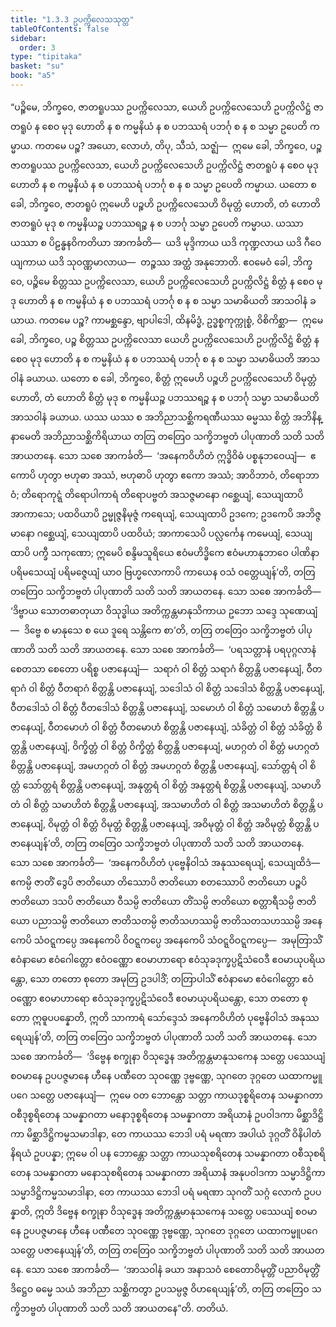 ```yaml
---
title: "1.3.3 ဥပက္ကိလေသသုတ္တ"
tableOfContents: false
sidebar:
  order: 3
type: "tipitaka"
basket: "su"
book: "a5"
---
```



<DynamicBreadcrumb />

<Division number="23" book="a5" e="ch" v="16" p="13">

<Paragraph number="80" book="a5">
“ပဉ္စိမေ, ဘိက္ခဝေ, ဇာတရူပဿ ဥပက္ကိလေသာ, ယေဟိ ဥပက္ကိလေသေဟိ ဥပက္ကိလိဋ္ဌံ ဇာတရူပံ န စေဝ မုဒု ဟောတိ န စ ကမ္မနိယံ န စ ပဘဿရံ ပဘင်္ဂု စ န စ သမ္မာ ဥပေတိ ကမ္မာယ. ကတမေ ပဉ္စ? အယော, လောဟံ, တိပု, သီသံ, သဇ္ဈံ—  ဣမေ ခေါ, ဘိက္ခဝေ, ပဉ္စ ဇာတရူပဿ ဥပက္ကိလေသာ, ယေဟိ ဥပက္ကိလေသေဟိ ဥပက္ကိလိဋ္ဌံ ဇာတရူပံ န စေဝ မုဒု ဟောတိ န စ ကမ္မနိယံ န စ ပဘဿရံ ပဘင်္ဂု စ န စ သမ္မာ ဥပေတိ ကမ္မာယ. ယတော စ ခေါ, ဘိက္ခဝေ, ဇာတရူပံ ဣမေဟိ ပဉ္စဟိ ဥပက္ကိလေသေဟိ ဝိမုတ္တံ ဟောတိ, တံ ဟောတိ ဇာတရူပံ မုဒု စ ကမ္မနိယဉ္စ ပဘဿရဉ္စ န စ ပဘင်္ဂု သမ္မာ ဥပေတိ ကမ္မာယ. ယဿာ ယဿာ စ ပိဠန္ဓနဝိကတိယာ အာကင်္ခတိ—  ယဒိ မုဒ္ဒိကာယ ယဒိ ကုဏ္ဍလာယ ယဒိ ဂီဝေယျကာယ ယဒိ သုဝဏ္ဏမာလာယ—  တဉ္စဿ အတ္ထံ အနုဘောတိ.
</Paragraph>

<Paragraph number="81" book="a5">
ဧဝမေဝံ ခေါ, ဘိက္ခဝေ, ပဉ္စိမေ စိတ္တဿ ဥပက္ကိလေသာ, ယေဟိ ဥပက္ကိလေသေဟိ ဥပက္ကိလိဋ္ဌံ စိတ္တံ န စေဝ မုဒု ဟောတိ န စ ကမ္မနိယံ န စ ပဘဿရံ ပဘင်္ဂု စ န စ သမ္မာ သမာဓိယတိ အာသဝါနံ ခယာယ. ကတမေ ပဉ္စ? ကာမစ္ဆန္ဒော, ဗျာပါဒေါ, ထိနမိဒ္ဓံ, ဥဒ္ဓစ္စကုက္ကုစ္စံ, ဝိစိကိစ္ဆာ—  ဣမေ ခေါ, ဘိက္ခဝေ, ပဉ္စ စိတ္တဿ ဥပက္ကိလေသာ ယေဟိ ဥပက္ကိလေသေဟိ ဥပက္ကိလိဋ္ဌံ စိတ္တံ န စေဝ မုဒု ဟောတိ န စ ကမ္မနိယံ န စ ပဘဿရံ ပဘင်္ဂု စ န စ သမ္မာ သမာဓိယတိ အာသဝါနံ ခယာယ. ယတော စ ခေါ, ဘိက္ခဝေ, စိတ္တံ ဣမေဟိ ပဉ္စဟိ ဥပက္ကိလေသေဟိ ဝိမုတ္တံ ဟောတိ, တံ ဟောတိ စိတ္တံ မုဒု စ ကမ္မနိယဉ္စ ပဘဿရဉ္စ န စ ပဘင်္ဂု သမ္မာ သမာဓိယတိ အာသဝါနံ ခယာယ. ယဿ ယဿ စ အဘိညာသစ္ဆိကရဏီယဿ ဓမ္မဿ စိတ္တံ အဘိနိန္နာမေတိ အဘိညာသစ္ဆိကိရိယာယ တတြ တတြေဝ သက္ခိဘဗ္ဗတံ ပါပုဏာတိ သတိ သတိ အာယတနေ.
</Paragraph>

<Paragraph number="82" book="a5">
သော သစေ အာကင်္ခတိ—  ‘အနေကဝိဟိတံ ဣဒ္ဓိဝိဓံ ပစ္စနုဘဝေယျံ—  ဧကောပိ ဟုတွာ ဗဟုဓာ အဿံ, ဗဟုဓာပိ ဟုတွာ ဧကော အဿံ; အာဝိဘာဝံ, တိရောဘာဝံ; တိရောကုဋ္ဋံ တိရောပါကာရံ တိရောပဗ္ဗတံ အသဇ္ဇမာနော ဂစ္ဆေယျံ, သေယျထာပိ အာကာသေ; ပထဝိယာပိ ဥမ္မုဇ္ဇနိမုဇ္ဇံ ကရေယျံ, သေယျထာပိ ဥဒကေ; ဥဒကေပိ အဘိဇ္ဇမာနော ဂစ္ဆေယျံ, သေယျထာပိ ပထဝိယံ; အာကာသေပိ ပလ္လင်္ကေန ကမေယျံ, သေယျထာပိ ပက္ခီ သကုဏော; ဣမေပိ စန္ဒိမသူရိယေ ဧဝံမဟိဒ္ဓိကေ ဧဝံမဟာနုဘာဝေ ပါဏိနာ ပရိမသေယျံ ပရိမဇ္ဇေယျံ ယာဝ ဗြဟ္မလောကာပိ ကာယေန ဝသံ ဝတ္တေယျန်’တိ, တတြ တတြေဝ သက္ခိဘဗ္ဗတံ ပါပုဏာတိ သတိ သတိ အာယတနေ.
</Paragraph>

<Paragraph number="83" book="a5">
သော သစေ အာကင်္ခတိ—  ‘ဒိဗ္ဗာယ သောတဓာတုယာ ဝိသုဒ္ဓါယ အတိက္ကန္တမာနုသိကာယ ဥဘော သဒ္ဒေ သုဏေယျံ—  ဒိဗ္ဗေ စ မာနုသေ စ ယေ ဒူရေ သန္တိကေ စာ’တိ, တတြ တတြေဝ သက္ခိဘဗ္ဗတံ ပါပုဏာတိ သတိ သတိ အာယတနေ.
</Paragraph>

<Paragraph number="84" book="a5">
သော သစေ အာကင်္ခတိ—  ‘ပရသတ္တာနံ ပရပုဂ္ဂလာနံ စေတသာ စေတော ပရိစ္စ ပဇာနေယျံ—  သရာဂံ ဝါ စိတ္တံ သရာဂံ စိတ္တန္တိ ပဇာနေယျံ, ဝီတရာဂံ ဝါ စိတ္တံ ဝီတရာဂံ စိတ္တန္တိ ပဇာနေယျံ, သဒေါသံ ဝါ စိတ္တံ သဒေါသံ စိတ္တန္တိ ပဇာနေယျံ, ဝီတဒေါသံ ဝါ စိတ္တံ ဝီတဒေါသံ စိတ္တန္တိ ပဇာနေယျံ, သမောဟံ ဝါ စိတ္တံ သမောဟံ စိတ္တန္တိ ပဇာနေယျံ, ဝီတမောဟံ ဝါ စိတ္တံ ဝီတမောဟံ စိတ္တန္တိ ပဇာနေယျံ, သံခိတ္တံ ဝါ စိတ္တံ သံခိတ္တံ စိတ္တန္တိ ပဇာနေယျံ, ဝိက္ခိတ္တံ ဝါ စိတ္တံ ဝိက္ခိတ္တံ စိတ္တန္တိ ပဇာနေယျံ, မဟဂ္ဂတံ ဝါ စိတ္တံ မဟဂ္ဂတံ စိတ္တန္တိ ပဇာနေယျံ, အမဟဂ္ဂတံ ဝါ စိတ္တံ အမဟဂ္ဂတံ စိတ္တန္တိ ပဇာနေယျံ, သော်တ္တရံ ဝါ စိတ္တံ သော်တ္တရံ စိတ္တန္တိ ပဇာနေယျံ, အနုတ္တရံ ဝါ စိတ္တံ အနုတ္တရံ စိတ္တန္တိ ပဇာနေယျံ, သမာဟိတံ ဝါ စိတ္တံ သမာဟိတံ စိတ္တန္တိ ပဇာနေယျံ, အသမာဟိတံ ဝါ စိတ္တံ အသမာဟိတံ စိတ္တန္တိ ပဇာနေယျံ, ဝိမုတ္တံ ဝါ စိတ္တံ ဝိမုတ္တံ စိတ္တန္တိ ပဇာနေယျံ, အဝိမုတ္တံ ဝါ စိတ္တံ အဝိမုတ္တံ စိတ္တန္တိ ပဇာနေယျန်’တိ, တတြ တတြေဝ သက္ခိဘဗ္ဗတံ ပါပုဏာတိ သတိ သတိ အာယတနေ.
</Paragraph>

<Paragraph number="85" book="a5">
သော သစေ အာကင်္ခတိ—  ‘အနေကဝိဟိတံ ပုဗ္ဗေနိဝါသံ အနုဿရေယျံ, သေယျထိဒံ—  ဧကမ္ပိ ဇာတိံ ဒွေပိ ဇာတိယော တိဿောပိ ဇာတိယော စတဿောပိ ဇာတိယော ပဉ္စပိ ဇာတိယော ဒသပိ ဇာတိယော ဝီသမ္ပိ ဇာတိယော တိံသမ္ပိ ဇာတိယော စတ္တာရီသမ္ပိ ဇာတိယော ပညာသမ္ပိ ဇာတိယော ဇာတိသတမ္ပိ ဇာတိသဟဿမ္ပိ ဇာတိသတသဟဿမ္ပိ အနေကေပိ သံဝဋ္ဋကပ္ပေ အနေကေပိ ဝိဝဋ္ဋကပ္ပေ အနေကေပိ သံဝဋ္ဋဝိဝဋ္ဋကပ္ပေ—  အမုတြာသိံ ဧဝံနာမော ဧဝံဂေါတ္တော ဧဝံဝဏ္ဏော ဧဝမာဟာရော ဧဝံသုခဒုက္ခပ္ပဋိသံဝေဒီ ဧဝမာယုပရိယန္တော, သော တတော စုတော အမုတြ ဥဒပါဒိံ; တတြာပါသိံ ဧဝံနာမော ဧဝံဂေါတ္တော ဧဝံဝဏ္ဏော ဧဝမာဟာရော ဧဝံသုခဒုက္ခပ္ပဋိသံဝေဒီ ဧဝမာယုပရိယန္တော, သော တတော စုတော ဣဓူပပန္နောတိ, ဣတိ သာကာရံ သော်ဒ္ဒေသံ အနေကဝိဟိတံ ပုဗ္ဗေနိဝါသံ အနုဿရေယျန်’တိ, တတြ တတြေဝ သက္ခိဘဗ္ဗတံ ပါပုဏာတိ သတိ သတိ အာယတနေ.
</Paragraph>

<Paragraph number="86" book="a5">
သော သစေ အာကင်္ခတိ—  ‘ဒိဗ္ဗေန စက္ခုနာ ဝိသုဒ္ဓေန အတိက္ကန္တမာနုသကေန သတ္တေ ပဿေယျံ စဝမာနေ ဥပပဇ္ဇမာနေ ဟီနေ ပဏီတေ သုဝဏ္ဏေ ဒုဗ္ဗဏ္ဏေ, သုဂတေ ဒုဂ္ဂတေ ယထာကမ္မူပဂေ သတ္တေ ပဇာနေယျံ—  ဣမေ ဝတ ဘောန္တော သတ္တာ ကာယဒုစ္စရိတေန သမန္နာဂတာ ဝစီဒုစ္စရိတေန သမန္နာဂတာ မနောဒုစ္စရိတေန သမန္နာဂတာ အရိယာနံ ဥပဝါဒကာ မိစ္ဆာဒိဋ္ဌိကာ မိစ္ဆာဒိဋ္ဌိကမ္မသမာဒါနာ, တေ ကာယဿ ဘေဒါ ပရံ မရဏာ အပါယံ ဒုဂ္ဂတိံ ဝိနိပါတံ နိရယံ ဥပပန္နာ; ဣမေ ဝါ ပန ဘောန္တော သတ္တာ ကာယသုစရိတေန သမန္နာဂတာ ဝစီသုစရိတေန သမန္နာဂတာ မနောသုစရိတေန သမန္နာဂတာ အရိယာနံ အနုပဝါဒကာ သမ္မာဒိဋ္ဌိကာ သမ္မာဒိဋ္ဌိကမ္မသမာဒါနာ, တေ ကာယဿ ဘေဒါ ပရံ မရဏာ သုဂတိံ သဂ္ဂံ လောကံ ဥပပန္နာတိ, ဣတိ ဒိဗ္ဗေန စက္ခုနာ ဝိသုဒ္ဓေန အတိက္ကန္တမာနုသကေန သတ္တေ ပဿေယျံ စဝမာနေ ဥပပဇ္ဇမာနေ ဟီနေ ပဏီတေ သုဝဏ္ဏေ ဒုဗ္ဗဏ္ဏေ, သုဂတေ ဒုဂ္ဂတေ ယထာကမ္မူပဂေ သတ္တေ ပဇာနေယျန်’တိ, တတြ တတြေဝ သက္ခိဘဗ္ဗတံ ပါပုဏာတိ သတိ သတိ အာယတနေ.
</Paragraph>

<Paragraph number="87" book="a5">
သော သစေ အာကင်္ခတိ—  ‘အာသဝါနံ ခယာ အနာသဝံ စေတောဝိမုတ္တိံ ပညာဝိမုတ္တိံ ဒိဋ္ဌေဝ ဓမ္မေ သယံ အဘိညာ သစ္ဆိကတွာ ဥပသမ္ပဇ္ဇ ဝိဟရေယျန်’တိ, တတြ တတြေဝ သက္ခိဘဗ္ဗတံ ပါပုဏာတိ သတိ သတိ အာယတနေ”တိ.

</Paragraph>
</Division>

<Paragraph number="88" type="center" book="a5">
တတိယံ.
</Paragraph>